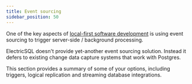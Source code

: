 ```yaml
---
title: Event sourcing
sidebar_position: 50
---
```



One of the key aspects of [local-first software development](/blog/2023/02/09/developing-local-first-software) is using event sourcing to trigger server-side / background processing.

ElectricSQL doesn't provide yet-another event sourcing solution. Instead it defers to existing change data capture systems that work with Postgres.

This section provides a summary of some of your options, including triggers, logical replication and streaming database integrations.

<DocCardList />
